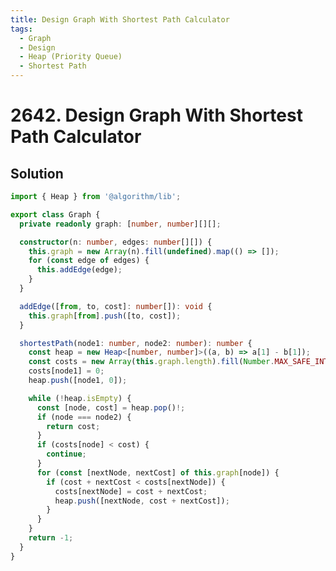 ```yaml
---
title: Design Graph With Shortest Path Calculator
tags:
  - Graph
  - Design
  - Heap (Priority Queue)
  - Shortest Path
---
```


# 2642. Design Graph With Shortest Path Calculator

<Badges>
  <LevelBadge level="hard" />
  <TopicBadge name="Graph" slug="graph" />
  <TopicBadge name="Design" slug="design" />
  <TopicBadge name="Heap (Priority Queue)" slug="heap-priority-queue" />
  <TopicBadge name="Shortest Path" slug="shortest-path" />
</Badges>

## Solution

```typescript filename="solution.ts" copy
import { Heap } from '@algorithm/lib';

export class Graph {
  private readonly graph: [number, number][][];

  constructor(n: number, edges: number[][]) {
    this.graph = new Array(n).fill(undefined).map(() => []);
    for (const edge of edges) {
      this.addEdge(edge);
    }
  }

  addEdge([from, to, cost]: number[]): void {
    this.graph[from].push([to, cost]);
  }

  shortestPath(node1: number, node2: number): number {
    const heap = new Heap<[number, number]>((a, b) => a[1] - b[1]);
    const costs = new Array(this.graph.length).fill(Number.MAX_SAFE_INTEGER);
    costs[node1] = 0;
    heap.push([node1, 0]);

    while (!heap.isEmpty) {
      const [node, cost] = heap.pop()!;
      if (node === node2) {
        return cost;
      }
      if (costs[node] < cost) {
        continue;
      }
      for (const [nextNode, nextCost] of this.graph[node]) {
        if (cost + nextCost < costs[nextNode]) {
          costs[nextNode] = cost + nextCost;
          heap.push([nextNode, cost + nextCost]);
        }
      }
    }
    return -1;
  }
}
```

<ProblemLink
  codingSite="leetcode"
  href="https://leetcode.com/problems/design-graph-with-shortest-path-calculator"
  title="Design Graph With Shortest Path Calculator"
/>
